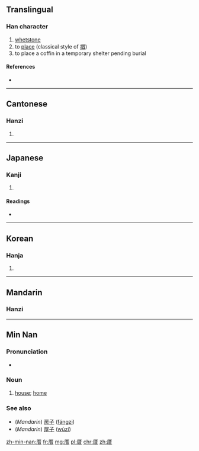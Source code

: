 ==Translingual==

===Han character===
{{Han char|rn=27|rad=厂|as=08|sn=10|four=7126<sub>1</sub>|canj=一廿日 (MTA)|ids=⿸[[厂]][[昔]]}}

# [[whetstone]]
# to [[place]] (classical style of [[措]])
# to place a coffin in a temporary shelter pending burial

====References====
* {{Han ref|kx=0161.370|dkj=02961|dj=0368.140|hdz=10073.090|uh=539D|ud=21405|bh=ADED|bd=44525}}

----

==Cantonese==

===Hanzi===
{{yue-hanzi|jyut=|y=chou3}}

# {{defn|lang=yue|sort=厂08}}

----

==Japanese==

===Kanji===
{{ja-kanji|grade=|rs=厂08}}

# {{defn|lang=ja|sort=厂08}}

====Readings====
* {{ja-readings|on=[[さく]] (saku), [[そ]] (so), [[せき]] (seki), [[じゃく]] (jaku)|kun=[[と]] (to), [[まじる]] (majiru), [[おく]] (oku)}}

----

==Korean==

===Hanja===
{{ko-hanja|hangeul=조|rv=jo|mr=cho}}

# {{defn|lang=ko|sort=厂08}}

----

==Mandarin==

===Hanzi===
{{cmn-hanzi|pin=[[cuò]] ([[cuo4]])|wg=ts'o<sup>4</sup>}}

----

==Min Nan==

===Pronunciation===
* {{IPA|[ tsʰu˨˩ ]|lang=nan}}

===Noun===
{{nan-noun|ts|poj=[[chhù]] (chhu<sup>3</sup>)|pojt=chhu3|rs=厂08}}

# [[house]]; [[home]]

===See also===
* (''Mandarin'') [[房子]] ([[fángzi]])
* (''Mandarin'') [[屋子]] ([[wūzi]])

[[zh-min-nan:厝]]
[[fr:厝]]
[[mg:厝]]
[[pl:厝]]
[[chr:厝]]
[[zh:厝]]